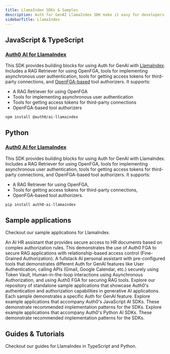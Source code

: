 ```yaml
---
title: LlamaIndex SDKs & Samples
description: Auth for GenAI LlamaIndex SDK make it easy for developers to integrate with and secure any AI agent workflow using LlamaIndex.
sidebarTitle: LlamaIndex
---
```


## JavaScript & TypeScript

### [Auth0 AI for LlamaIndex](https://github.com/auth0-lab/auth0-ai-js/tree/main/packages/ai-llamaindex)

This SDK provides building blocks for using Auth for GenAI with [LlamaIndex](https://www.llamaindex.ai/). Includes a RAG Retriever for using OpenFGA, tools for implementing asynchronous user authentication, tools for getting access tokens for third-party connections, and [OpenFGA-based](https://openfga.dev/) tool authorizers. It supports:

- A RAG Retriever for using OpenFGA
- Tools for implementing asynchronous user authentication
- Tools for getting access tokens for third-party connections
- OpenFGA-based tool authorizers

```bash wrap lines
npm install @auth0/ai-llamaindex
```

## Python

### [Auth0 AI for LlamaIndex](https://github.com/auth0-lab/auth0-ai-python/tree/main/packages/auth0-ai-llamaindex)

This SDK provides building blocks for using Auth for GenAI with LlamaIndex. Includes a RAG Retriever for using OpenFGA, tools for implementing asynchronous user authentication, tools for getting access tokens for third-party connections, and OpenFGA-based tool authorizers. It supports:

- A RAG Retriever for using OpenFGA,
- Tools for getting access tokens for third-party connections,
- OpenFGA-based tool authorizers.

```bash wrap lines
pip install auth0-ai-llamaindex
```

## Sample applications

Checkout our sample applications for LlamaIndex.

<Columns cols={2}>
  <Card
    title="SmartHR Assistant"
    href="https://github.com/auth0-samples/auth0-ai-smart-hr-assistant"
  >
    An AI HR assistant that provides secure access to HR documents based on
    complex authorization rules. This demonstrates the use of Auth0 FGA to
    secure RAG applications with relationship-based access control (Fine-Grained
    Authorization).
  </Card>
  <Card
    title="Assistant0 (Next.js)"
    href="https://github.com/auth0-samples/auth0-assistant0/tree/main/ts-llamaindex"
  >
    A fullstack AI personal assistant with pre-configured tools that
    demonstrates different Auth for GenAI features like User Authentication,
    calling APIs (Gmail, Google Calendar, etc.) securely using Token Vault,
    Human-in-the-loop interactions using Asynchronous Authorization, and using
    Auth0 FGA for securing RAG tools.
  </Card>
  <Card
    title="AI Samples"
    href="https://github.com/auth0-samples/auth0-ai-samples"
  >
    Explore our repository of standalone sample applications that showcase
    Auth0's authentication and authorization capabilities in generative AI
    applications. Each sample demonstrates a specific Auth for GenAI feature.
  </Card>
  <Card
    title="Auth0 AI SDK TypeScript Samples"
    href="https://github.com/auth0-lab/auth0-ai-js/tree/main/examples"
  >
    Explore example applications that accompany Auth0's JavaScript AI SDKs.
    These demonstrate recommended implementation patterns for the SDKs.
  </Card>
  <Card
    title="Auth0 AI SDK Python Samples"
    href="https://github.com/auth0-lab/auth0-ai-python/tree/main/examples"
  >
    Explore example applications that accompany Auth0's Python AI SDKs. These
    demonstrate recommended implementation patterns for the SDKs.
  </Card>
</Columns>

## Guides & Tutorials

Checkout our guides for LlamaIndex in TypeScript and Python.

<Columns cols={2}>
  <Card
    title="Check Google Calendar Availability"
    href="/how-tos/check-google-calendar-availability"
    icon="google"
    iconType="solid"
    horizontal
  />
  <Card
    title="List GitHub Repositories"
    href="/how-tos/list-github-repositories"
    icon="github"
    iconType="solid"
    horizontal
  />
  <Card
    title="List Slack Channels"
    href="/how-tos/list-slack-channels"
    icon="slack"
    iconType="solid"
    horizontal
  />
</Columns>
